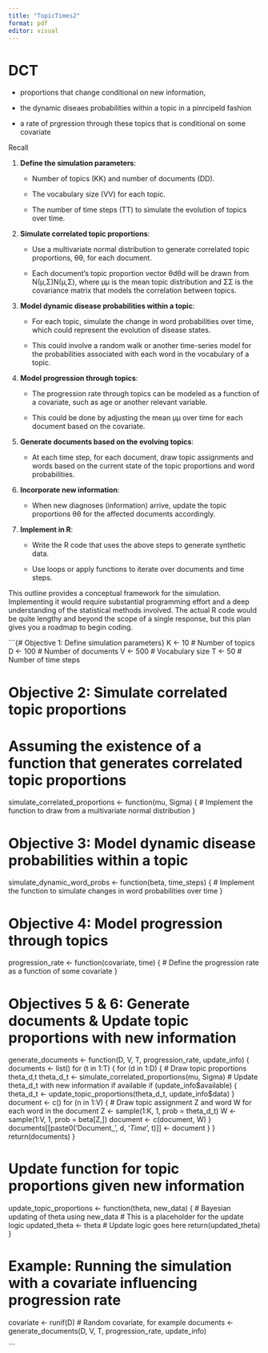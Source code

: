 ```yaml
---
title: "TopicTimes2"
format: pdf
editor: visual
---
```


# DCT 

-   proportions that change conditional on new information,

-   the dynamic diseaes probabilities within a topic in a pinrcipeld fashion

-   a rate of prgression through these topics that is conditional on some covariate

Recall

```{=latex}
\begin{itemize}
  \item Traditional LDA uses Dirichlet-distributed $\theta$ for topic proportions.
  \item Dynamic models use a logistic normal distribution for document-specific topic proportions.
  \item This change allows capturing uncertainty over time with mean $\alpha$.
  \item The evolution of $\alpha_t$ follows a Gaussian process, offering temporal dynamics.
\end{itemize}

For a topic model with $K$ topics and $V$ terms:
\begin{itemize}
  \item Let $\beta_{t,k}$ be the V-vector of natural parameters for topic $k$ at time $t$.
  \item The natural parameter for the multinomial is the log odds: $\beta_i = \log(\frac{\pi_i}{\pi_V})$
  \item Dirichlet distributions are common but not ideal for sequential data.
  \item We use a state-space model with Gaussian noise for temporal evolution of $\beta_{t,k}$.
\end{itemize}

Sequential topic modeling involves:
\begin{enumerate}
  \item Drawing topics $\beta_t$ from a Gaussian distribution with mean $\beta_{t-1}$.
  \item Drawing $\alpha_t$ for topic proportions, evolving as a Gaussian process.
  \item For each document:
  \begin{itemize}
    \item Draw topic mixture $n \sim \mathcal{N}(\alpha_t, a^2I)$.
    \item For each word, draw from a multinomial distribution parameterized by $\pi(\beta_{t,z})$.
  \end{itemize}
\end{enumerate}
```

1.  **Define the simulation parameters**:

    -   Number of topics (KK) and number of documents (DD).

    -   The vocabulary size (VV) for each topic.

    -   The number of time steps (TT) to simulate the evolution of topics over time.

2.  **Simulate correlated topic proportions**:

    -   Use a multivariate normal distribution to generate correlated topic proportions, θθ, for each document.

    -   Each document's topic proportion vector θdθd​ will be drawn from N(μ,Σ)N(μ,Σ), where μμ is the mean topic distribution and ΣΣ is the covariance matrix that models the correlation between topics.

3.  **Model dynamic disease probabilities within a topic**:

    -   For each topic, simulate the change in word probabilities over time, which could represent the evolution of disease states.

    -   This could involve a random walk or another time-series model for the probabilities associated with each word in the vocabulary of a topic.

4.  **Model progression through topics**:

    -   The progression rate through topics can be modeled as a function of a covariate, such as age or another relevant variable.

    -   This could be done by adjusting the mean μμ over time for each document based on the covariate.

5.  **Generate documents based on the evolving topics**:

    -   At each time step, for each document, draw topic assignments and words based on the current state of the topic proportions and word probabilities.

6.  **Incorporate new information**:

    -   When new diagnoses (information) arrive, update the topic proportions θθ for the affected documents accordingly.

7.  **Implement in R**:

    -   Write the R code that uses the above steps to generate synthetic data.

    -   Use loops or apply functions to iterate over documents and time steps.

This outline provides a conceptual framework for the simulation. Implementing it would require substantial programming effort and a deep understanding of the statistical methods involved. The actual R code would be quite lengthy and beyond the scope of a single response, but this plan gives you a roadmap to begin coding.

```{# Objective 1: Define simulation parameters}
K <- 10 # Number of topics
D <- 100 # Number of documents
V <- 500 # Vocabulary size
T <- 50 # Number of time steps

# Objective 2: Simulate correlated topic proportions
# Assuming the existence of a function that generates correlated topic proportions
simulate_correlated_proportions <- function(mu, Sigma) {
  # Implement the function to draw from a multivariate normal distribution
}

# Objective 3: Model dynamic disease probabilities within a topic
simulate_dynamic_word_probs <- function(beta, time_steps) {
  # Implement the function to simulate changes in word probabilities over time
}

# Objective 4: Model progression through topics
progression_rate <- function(covariate, time) {
  # Define the progression rate as a function of some covariate
}

# Objectives 5 & 6: Generate documents & Update topic proportions with new information
generate_documents <- function(D, V, T, progression_rate, update_info) {
  documents <- list()
  for (t in 1:T) {
    for (d in 1:D) {
      # Draw topic proportions theta_d,t
      theta_d_t <- simulate_correlated_proportions(mu, Sigma)
      # Update theta_d_t with new information if available
      if (update_info$available) {
        theta_d_t <- update_topic_proportions(theta_d_t, update_info$data)
      }
      document <- c()
      for (n in 1:V) {
        # Draw topic assignment Z and word W for each word in the document
        Z <- sample(1:K, 1, prob = theta_d_t)
        W <- sample(1:V, 1, prob = beta[Z,])
        document <- c(document, W)
      }
      documents[[paste0('Document_', d, '_Time_', t)]] <- document
    }
  }
  return(documents)
}

# Update function for topic proportions given new information
update_topic_proportions <- function(theta, new_data) {
  # Bayesian updating of theta using new_data
  # This is a placeholder for the update logic
  updated_theta <- theta # Update logic goes here
  return(updated_theta)
}

# Example: Running the simulation with a covariate influencing progression rate
covariate <- runif(D) # Random covariate, for example
documents <- generate_documents(D, V, T, progression_rate, update_info)

```
